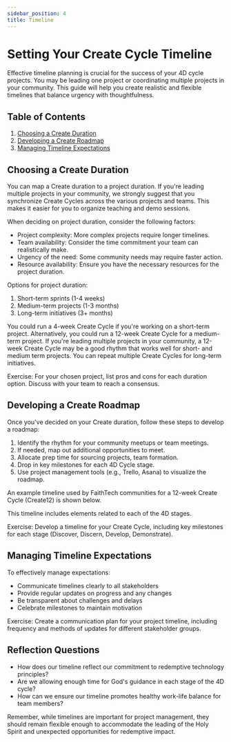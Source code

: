 ```yaml
---
sidebar_position: 4
title: Timeline
---
```



# Setting Your Create Cycle Timeline

Effective timeline planning is crucial for the success of your 4D cycle 
projects. You may be leading one project or coordinating multiple projects 
in your community. This guide will help you create realistic and flexible 
timelines that balance urgency with thoughtfulness.

## Table of Contents

1. [Choosing a Create Duration](#choosing-a-create-duration)
2. [Developing a Create Roadmap](#developing-a-create-roadmap)
3. [Managing Timeline Expectations](#managing-timeline-expectations)

## Choosing a Create Duration

You can map a Create duration to a project duration. If you're leading 
multiple projects in your community, we strongly suggest that you synchronize
Create Cycles across the various projects and teams. This makes it easier for you to 
organize teaching and demo sessions.  

When deciding on project duration, consider the following factors:

- Project complexity: More complex projects require longer timelines.
- Team availability: Consider the time commitment your team can realistically make.
- Urgency of the need: Some community needs may require faster action.
- Resource availability: Ensure you have the necessary resources for the project duration.

Options for project duration:

1. Short-term sprints (1-4 weeks)
2. Medium-term projects (1-3 months)
3. Long-term initiatives (3+ months)

You could run a 4-week Create Cycle if you're working on a short-term project. 
Alternatively, you could run a 12-week Create Cycle for a medium-term project. 
If you're leading multiple projects in your community, a 12-week Create Cycle 
may be a good rhythm that works well for short- and medium term projects. You
can repeat multiple Create Cycles for long-term initiatives.

Exercise: For your chosen project, list pros and cons for each duration option. 
Discuss with your team to reach a consensus.

## Developing a Create Roadmap

Once you've decided on your Create duration, follow these steps to 
develop a roadmap:

1. Identify the rhythm for your community meetups or team meetings.
2. If needed, map out additional opportunities to meet.
3. Allocate prep time for sourcing projects, team formation.
4. Drop in key milestones for each 4D Cycle stage.
5. Use project management tools (e.g., Trello, Asana) to visualize the roadmap.

An example timeline used by FaithTech communities for a 12-week Create Cycle
(Create12) is shown below.

<TimelineComponent />

This timeline includes elements related to each of the 4D stages.

Exercise: Develop a timeline for your Create Cycle, including key milestones 
for each stage (Discover, Discern, Develop, Demonstrate).

## Managing Timeline Expectations

To effectively manage expectations:

- Communicate timelines clearly to all stakeholders
- Provide regular updates on progress and any changes
- Be transparent about challenges and delays
- Celebrate milestones to maintain motivation

Exercise: Create a communication plan for your project timeline, including 
frequency and methods of updates for different stakeholder groups.

## Reflection Questions

- How does our timeline reflect our commitment to redemptive technology principles?
- Are we allowing enough time for God's guidance in each stage of the 4D cycle?
- How can we ensure our timeline promotes healthy work-life balance for team members?

Remember, while timelines are important for project management, they should remain 
flexible enough to accommodate the leading of the Holy Spirit and unexpected 
opportunities for redemptive impact.
